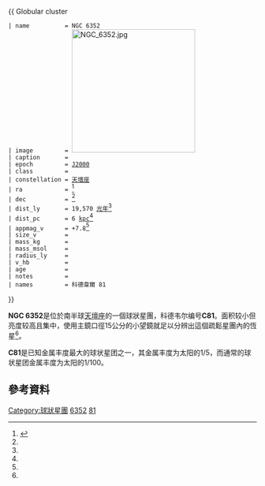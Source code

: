 {{ Globular cluster
 | name          = NGC 6352
 | image         = [[Image:NGC_6352.jpg|250px]]
 | caption       = 
 | epoch         = [[J2000|J2000]]
 | class         = 
 | constellation = [[天壇座|天壇座]]
 | ra            = {{RA|17|25|5}}<ref name="nightsky">
{{cite book
  | last = Dunlop | first = Storm
  | authorlink = Storm Dunlop
  | year = 2005
  | title = Atlas of the Night Sky
  | url = https://archive.org/details/collinsatlasofni0000dunl | publisher = [[Harper_Collins|Harper Collins]]
  | isbn = 0-00-717223-0
}}</ref>
 | dec           = {{DEC|−48|25|}}<ref name="nightsky" />
 | dist_ly       = 19,570 [[光年|光年]]<ref name="nightsky" />
 | dist_pc       = 6 [[秒差距|kpc]]<ref name="nightsky" />
 | appmag_v      = +7.8<ref name="nightsky" />
 | size_v        = 
 | mass_kg       = 
 | mass_msol     =
 | radius_ly     = 
 | v_hb          = 
 | age           =
 | notes         = 
 | names         = 科德韋爾 81
}}

'''NGC 6352'''是位於南半球[[天壇座|天壇座]]的一個球狀星團，科德韦尔编号'''C81'''。面积较小但亮度较高且集中，使用主鏡口徑15公分的小望鏡就足以分辨出這個疏鬆星團內的恆星<ref name="nightsky" />。

'''C81'''是已知金属丰度最大的球状星团之一，其金属丰度为太阳的1/5，而通常的球状星团金属丰度为太阳的1/100。

==參考資料==

{{Reflist}}

{{科德韋爾天體}}
{{DEFAULTSORT:Ngc 6352}}
[[Category:球狀星團|Category:球狀星團]]
[[Category:天壇座NGC天體|6352]]
[[Category:科德韋爾天體|81]]